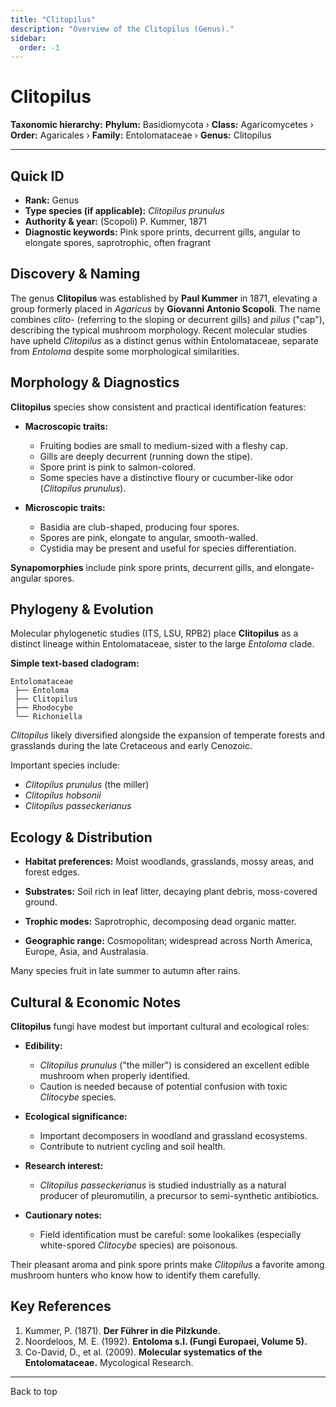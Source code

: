 ```yaml
---
title: "Clitopilus"
description: "Overview of the Clitopilus (Genus)."
sidebar:
  order: -1
---
```



# Clitopilus <Badge variant="note" text="Genus" />

**Taxonomic hierarchy:** **Phylum:** Basidiomycota › **Class:** Agaricomycetes › **Order:** Agaricales › **Family:** Entolomataceae › **Genus:** Clitopilus

---

## Quick ID
* **Rank:** Genus  
* **Type species (if applicable):** _Clitopilus prunulus_  
* **Authority & year:** (Scopoli) P. Kummer, 1871  
* **Diagnostic keywords:** Pink spore prints, decurrent gills, angular to elongate spores, saprotrophic, often fragrant  

## Discovery & Naming
The genus **Clitopilus** was established by **Paul Kummer** in 1871, elevating a group formerly placed in _Agaricus_ by **Giovanni Antonio Scopoli**. The name combines _clito-_ (referring to the sloping or decurrent gills) and _pilus_ ("cap"), describing the typical mushroom morphology. Recent molecular studies have upheld _Clitopilus_ as a distinct genus within Entolomataceae, separate from _Entoloma_ despite some morphological similarities.

## Morphology & Diagnostics
**Clitopilus** species show consistent and practical identification features:

- **Macroscopic traits:**
  - Fruiting bodies are small to medium-sized with a fleshy cap.
  - Gills are deeply decurrent (running down the stipe).
  - Spore print is pink to salmon-colored.
  - Some species have a distinctive floury or cucumber-like odor (_Clitopilus prunulus_).

- **Microscopic traits:**
  - Basidia are club-shaped, producing four spores.
  - Spores are pink, elongate to angular, smooth-walled.
  - Cystidia may be present and useful for species differentiation.

**Synapomorphies** include pink spore prints, decurrent gills, and elongate-angular spores.

## Phylogeny & Evolution
Molecular phylogenetic studies (ITS, LSU, RPB2) place **Clitopilus** as a distinct lineage within Entolomataceae, sister to the large _Entoloma_ clade.

**Simple text-based cladogram:**
```
Entolomataceae
 ├── Entoloma
 ├── Clitopilus
 ├── Rhodocybe
 └── Richoniella
```
_Clitopilus_ likely diversified alongside the expansion of temperate forests and grasslands during the late Cretaceous and early Cenozoic.

Important species include:

- _Clitopilus prunulus_ (the miller)
- _Clitopilus hobsonii_
- _Clitopilus passeckerianus_

## Ecology & Distribution
- **Habitat preferences:** Moist woodlands, grasslands, mossy areas, and forest edges.
- **Substrates:** Soil rich in leaf litter, decaying plant debris, moss-covered ground.
- **Trophic modes:** Saprotrophic, decomposing dead organic matter.

- **Geographic range:** Cosmopolitan; widespread across North America, Europe, Asia, and Australasia.

Many species fruit in late summer to autumn after rains.

## Cultural & Economic Notes
**Clitopilus** fungi have modest but important cultural and ecological roles:

- **Edibility:**
  - _Clitopilus prunulus_ ("the miller") is considered an excellent edible mushroom when properly identified.
  - Caution is needed because of potential confusion with toxic _Clitocybe_ species.

- **Ecological significance:**
  - Important decomposers in woodland and grassland ecosystems.
  - Contribute to nutrient cycling and soil health.

- **Research interest:**
  - _Clitopilus passeckerianus_ is studied industrially as a natural producer of pleuromutilin, a precursor to semi-synthetic antibiotics.

- **Cautionary notes:**
  - Field identification must be careful: some lookalikes (especially white-spored _Clitocybe_ species) are poisonous.

Their pleasant aroma and pink spore prints make _Clitopilus_ a favorite among mushroom hunters who know how to identify them carefully.

## Key References
1. Kummer, P. (1871). **Der Führer in die Pilzkunde.**  
2. Noordeloos, M. E. (1992). **Entoloma s.l. (Fungi Europaei, Volume 5).**  
3. Co-David, D., et al. (2009). **Molecular systematics of the Entolomataceae.** Mycological Research.  

---

<LinkButton href="#top" variant="minimal" icon="arrow-up">
  Back to top
</LinkButton>
